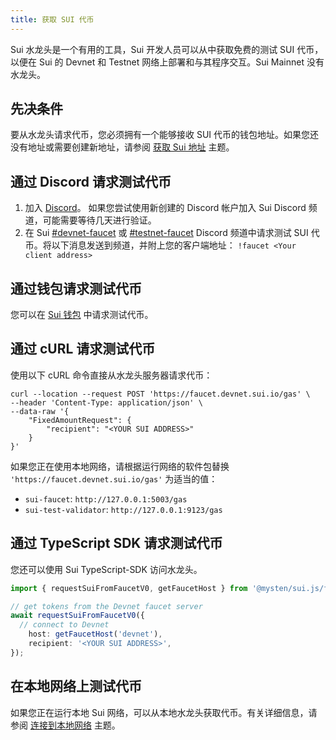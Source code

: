 ```yaml
---
title: 获取 SUI 代币
---
```


Sui 水龙头是一个有用的工具，Sui 开发人员可以从中获取免费的测试 SUI 代币，以便在 Sui 的 Devnet 和 Testnet 网络上部署和与其程序交互。Sui Mainnet 没有水龙头。

## 先决条件

要从水龙头请求代币，您必须拥有一个能够接收 SUI 代币的钱包地址。如果您还没有地址或需要创建新地址，请参阅 [获取 Sui 地址](./get-address.mdx) 主题。

## 通过 Discord 请求测试代币

1. 加入 [Discord](https://discord.gg/sui)。
   如果您尝试使用新创建的 Discord 帐户加入 Sui Discord 频道，可能需要等待几天进行验证。
1. 在 Sui [#devnet-faucet](https://discord.com/channels/916379725201563759/971488439931392130) 或 [#testnet-faucet](https://discord.com/channels/916379725201563759/1037811694564560966) Discord 频道中请求测试 SUI 代币。将以下消息发送到频道，并附上您的客户端地址：
   `!faucet <Your client address>`

## 通过钱包请求测试代币

您可以在 [Sui 钱包](https://github.com/MystenLabs/mysten-app-docs/blob/main/mysten-sui-wallet.md#add-sui-tokens-to-your-sui-wallet) 中请求测试代币。

## 通过 cURL 请求测试代币

使用以下 cURL 命令直接从水龙头服务器请求代币：

```
curl --location --request POST 'https://faucet.devnet.sui.io/gas' \
--header 'Content-Type: application/json' \
--data-raw '{
    "FixedAmountRequest": {
        "recipient": "<YOUR SUI ADDRESS>"
    }
}'
```

如果您正在使用本地网络，请根据运行网络的软件包替换 `'https://faucet.devnet.sui.io/gas'` 为适当的值：

- `sui-faucet`: `http://127.0.0.1:5003/gas`
- `sui-test-validator`: `http://127.0.0.1:9123/gas`

## 通过 TypeScript SDK 请求测试代币

您还可以使用 Sui TypeScript-SDK 访问水龙头。

```typescript
import { requestSuiFromFaucetV0, getFaucetHost } from '@mysten/sui.js/faucet';

// get tokens from the Devnet faucet server
await requestSuiFromFaucetV0({
  // connect to Devnet
	host: getFaucetHost('devnet'),
	recipient: '<YOUR SUI ADDRESS>',
});
```

## 在本地网络上测试代币

如果您正在运行本地 Sui 网络，可以从本地水龙头获取代币。有关详细信息，请参阅 [连接到本地网络](./local-network.mdx#use-the-local-faucet) 主题。
